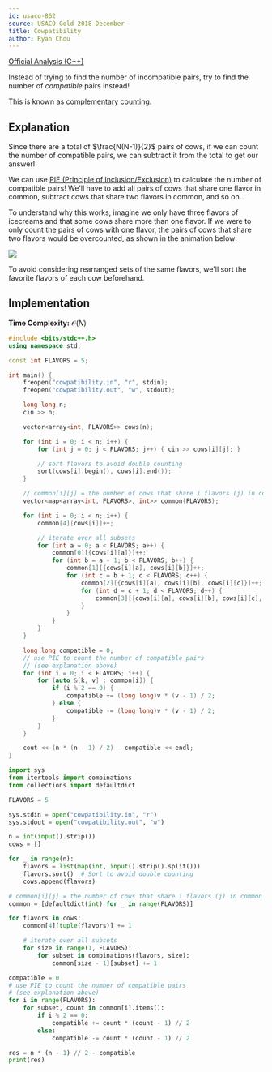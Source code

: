 ```yaml
---
id: usaco-862
source: USACO Gold 2018 December
title: Cowpatibility
author: Ryan Chou
---
```


[Official Analysis (C++)](http://www.usaco.org/current/data/sol_cowpatibility_gold_dec18.html)

<Spoiler title="Hint">

Instead of trying to find the number of incompatible pairs, try to find the number of *compatible* pairs instead!

This is known as [complementary counting](https://artofproblemsolving.com/wiki/index.php/Complementary_counting).

</Spoiler>

<Spoiler title="Solution">

## Explanation

Since there are a total of $\frac{N(N-1)}{2}$ pairs of cows, if we can count the number of compatible pairs, we can subtract it from the total to get our answer!

We can use [PIE (Principle of Inclusion/Exclusion)](https://artofproblemsolving.com/wiki/index.php/Principle_of_Inclusion-Exclusion) to calculate the number of compatible pairs! We'll have to add all pairs of cows that share one flavor in common, subtract cows that share two flavors in common,
and so on...

To understand why this works, imagine we only have three flavors of icecreams and that some cows share more than one flavor. If we were to only
count the pairs of cows with one flavor, the pairs of cows that share two flavors would be overcounted, as shown in the animation below:

<img src = "/usaco-862-anim/PIE.gif"/>

To avoid considering rearranged sets of the same flavors, we'll sort the favorite flavors of each cow beforehand.

## Implementation

**Time Complexity:** $\mathcal{O}(N)$

<LanguageSection>
<CPPSection>

```cpp
#include <bits/stdc++.h>
using namespace std;

const int FLAVORS = 5;

int main() {
	freopen("cowpatibility.in", "r", stdin);
	freopen("cowpatibility.out", "w", stdout);

	long long n;
	cin >> n;

	vector<array<int, FLAVORS>> cows(n);

	for (int i = 0; i < n; i++) {
		for (int j = 0; j < FLAVORS; j++) { cin >> cows[i][j]; }

		// sort flavors to avoid double counting
		sort(cows[i].begin(), cows[i].end());
	}

	// common[i][j] = the number of cows that share i flavors (j) in common
	vector<map<array<int, FLAVORS>, int>> common(FLAVORS);

	for (int i = 0; i < n; i++) {
		common[4][cows[i]]++;

		// iterate over all subsets
		for (int a = 0; a < FLAVORS; a++) {
			common[0][{cows[i][a]}]++;
			for (int b = a + 1; b < FLAVORS; b++) {
				common[1][{cows[i][a], cows[i][b]}]++;
				for (int c = b + 1; c < FLAVORS; c++) {
					common[2][{cows[i][a], cows[i][b], cows[i][c]}]++;
					for (int d = c + 1; d < FLAVORS; d++) {
						common[3][{cows[i][a], cows[i][b], cows[i][c], cows[i][d]}]++;
					}
				}
			}
		}
	}

	long long compatible = 0;
	// use PIE to count the number of compatible pairs
	// (see explanation above)
	for (int i = 0; i < FLAVORS; i++) {
		for (auto &[k, v] : common[i]) {
			if (i % 2 == 0) {
				compatible += (long long)v * (v - 1) / 2;
			} else {
				compatible -= (long long)v * (v - 1) / 2;
			}
		}
	}

	cout << (n * (n - 1) / 2) - compatible << endl;
}
```

</CPPSection>
<PySection>

```py
import sys
from itertools import combinations
from collections import defaultdict

FLAVORS = 5

sys.stdin = open("cowpatibility.in", "r")
sys.stdout = open("cowpatibility.out", "w")

n = int(input().strip())
cows = []

for _ in range(n):
	flavors = list(map(int, input().strip().split()))
	flavors.sort()  # Sort to avoid double counting
	cows.append(flavors)

# common[i][j] = the number of cows that share i flavors (j) in common
common = [defaultdict(int) for _ in range(FLAVORS)]

for flavors in cows:
	common[4][tuple(flavors)] += 1

	# iterate over all subsets
	for size in range(1, FLAVORS):
		for subset in combinations(flavors, size):
			common[size - 1][subset] += 1

compatible = 0
# use PIE to count the number of compatible pairs
# (see explanation above)
for i in range(FLAVORS):
	for subset, count in common[i].items():
		if i % 2 == 0:
			compatible += count * (count - 1) // 2
		else:
			compatible -= count * (count - 1) // 2

res = n * (n - 1) // 2 - compatible
print(res)
```

</PySection>
</LanguageSection>

</Spoiler>
